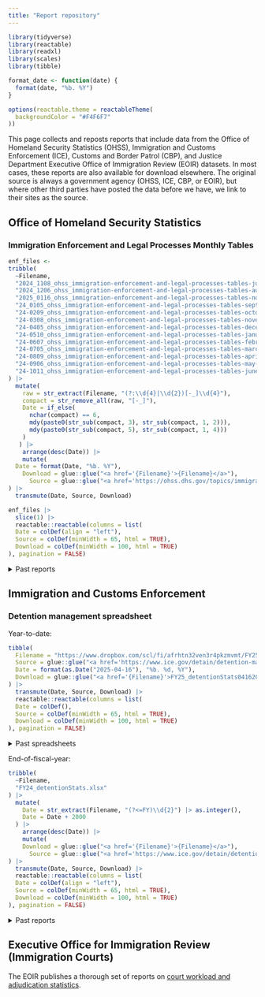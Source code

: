 ```yaml
---
title: "Report repository"
---
```


```r
library(tidyverse)
library(reactable)
library(readxl)
library(scales)
library(tibble)

format_date <- function(date) {
  format(date, "%b. %Y")
}

options(reactable.theme = reactableTheme(
  backgroundColor = "#F4F6F7"
))
```

This page collects and reposts reports that include data from the Office of Homeland Security Statistics (OHSS), Immigration and Customs Enforcement (ICE), Customs and Border Patrol (CBP), and Justice Department Executive Office of Immigration Review (EOIR) datasets. In most cases, these reports are also available for download elsewhere. The original source is always a government agency (OHSS, ICE, CBP, or EOIR), but where other third parties have posted the data before we have, we link to their sites as the source.

## Office of Homeland Security Statistics

### Immigration Enforcement and Legal Processes Monthly Tables

```r
enf_files <- 
tribble(
  ~Filename, 
  "2024_1108_ohss_immigration-enforcement-and-legal-processes-tables-july-2024.xlsx",
  "2024_1206_ohss_immigration-enforcement-and-legal-processes-tables-august-2024.xlsx",
  "2025_0116_ohss_immigration-enforcement-and-legal-processes-tables-november-2024.xlsx",
  "24_0105_ohss_immigration-enforcement-and-legal-processes-tables-september-2023_v2.xlsx",
  "24-0209_ohss_immigration-enforcement-and-legal-processes-tables-october-2023_v2.xlsx",
  "24-0308_ohss_immigration-enforcement-and-legal-processes-tables-november-2023_2.xlsx",
  "24-0405_ohss_immigration-enforcement-and-legal-processes-tables-december-2023.xlsx",
  "24-0510_ohss_immigration-enforcement-and-legal-processes-tables-january-2024.xlsx",
  "24-0607_ohss_immigration-enforcement-and-legal-processes-tables-february-2024.xlsx",
  "24-0705_ohss_immigration-enforcement-and-legal-processes-tables-march-2024.xlsx",
  "24-0809_ohss_immigration-enforcement-and-legal-processes-tables-april-2024.xlsx",
  "24-0906_ohss_immigration-enforcement-and-legal-processes-tables-may-2024_v2.xlsx",
  "24-1011_ohss_immigration-enforcement-and-legal-processes-tables-june-2024_2.xlsx"
) |> 
  mutate(
    raw = str_extract(Filename, "(?:\\d{4}|\\d{2})[-_]\\d{4}"),
    compact = str_remove_all(raw, "[-_]"),
    Date = if_else(
      nchar(compact) == 6,
      mdy(paste0(str_sub(compact, 3), str_sub(compact, 1, 2))),
      mdy(paste0(str_sub(compact, 5), str_sub(compact, 1, 4)))
    )
   ) |> 
    arrange(desc(Date)) |> 
    mutate(
  Date = format(Date, "%b. %Y"),
    Download = glue::glue("<a href='{Filename}'>{Filename}</a>"),
      Source = glue::glue("<a href='https://ohss.dhs.gov/topics/immigration/immigration-enforcement/monthly-tables'>OHSS</a>")
) |> 
  transmute(Date, Source, Download)
```

```r
enf_files |> 
  slice(1) |> 
  reactable::reactable(columns = list(
  Date = colDef(align = "left"),
  Source = colDef(minWidth = 65, html = TRUE),
  Download = colDef(minWidth = 100, html = TRUE)
), pagination = FALSE)
```

<details>
<summary>Past reports</summary>

```r
enf_files |> 
  slice(-1) |> 
  reactable::reactable(columns = list(
  Date = colDef(align = "left"),
  Source = colDef(minWidth = 65, html = TRUE),
  Download = colDef(minWidth = 100, html = TRUE)
), pagination = FALSE)
```

</details>



## Immigration and Customs Enforcement

### Detention management spreadsheet

Year-to-date:

```r
tibble(
  Filename = "https://www.dropbox.com/scl/fi/afrhtn32ven3r4pkzmvmt/FY25_detentionStats04162025.xlsx?rlkey=kuxbpcae0jdgamultzp0xai27&dl=1",
  Source = glue::glue("<a href='https://www.ice.gov/detain/detention-management'>ICE</a>"), 
  Date = format(as.Date("2025-04-16"), "%b. %d, %Y"),
  Download = glue::glue("<a href='{Filename}'>FY25_detentionStats04162025.xlsx</a>")
) |> 
  transmute(Date, Source, Download) |> 
  reactable::reactable(columns = list(
  Date = colDef(),
  Source = colDef(minWidth = 65, html = TRUE),
  Download = colDef(minWidth = 100, html = TRUE)
), pagination = FALSE)
```

<details>
<summary>Past spreadsheets</summary>

```r
tribble(
  ~Filename, 
  "FY25_detentionStats01032025.xlsx",
  "FY25_detentionStats01162025.xlsx",
  "FY25_detentionStats02032025.xlsx",
  "FY25_detentionStats02142025.xlsx",
  "FY25_detentionStats02272025.xlsx",
  "FY25_detentionStats03052025.xlsx",
  "FY25_detentionStats03142025.xlsx",
  "FY25_detentionStats03262025.xlsx",
  "FY25_detentionStats04162025.xlsx",
  "FY25_detentionStats11212024.xlsx",
  "FY25_detentionStats12112024.xlsx",
  "FY25_detentionStats12122024.xlsx",
  "FY25_detentionStats12182024.xlsx"
) |> 
  mutate(
    Date = str_extract(Filename, "\\d{8}(?=\\.xlsx)") |> mdy()
  ) |> 
    arrange(desc(Date)) |> 
    mutate(
  Date = format(Date, "%b. %d, %Y"),
    Download = glue::glue("<a href='{Filename}'>{Filename}</a>"),
      Source = glue::glue("<a href='https://www.ice.gov/detain/detention-management'>ICE</a>")
) |> 
  transmute(Date, Source, Download) |> 
  reactable::reactable(columns = list(
  Date = colDef(),
  Source = colDef(minWidth = 65, html = TRUE),
  Download = colDef(minWidth = 100, html = TRUE)
), pagination = FALSE)
```

</details>

End-of-fiscal-year:

```r
tribble(
  ~Filename, 
  "FY24_detentionStats.xlsx"
) |> 
  mutate(
    Date = str_extract(Filename, "(?<=FY)\\d{2}") |> as.integer(),
    Date = Date + 2000
  ) |> 
    arrange(desc(Date)) |> 
    mutate(
    Download = glue::glue("<a href='{Filename}'>{Filename}</a>"),
      Source = glue::glue("<a href='https://www.ice.gov/detain/detention-management'>ICE</a>")
) |> 
  transmute(Date, Source, Download) |> 
  reactable::reactable(columns = list(
  Date = colDef(align = "left"),
  Source = colDef(minWidth = 65, html = TRUE),
  Download = colDef(minWidth = 100, html = TRUE)
), pagination = FALSE)
```

<details>
<summary>Past reports</summary>

```r
tribble(
  ~Filename, 
    "FY19-detentionstats.xlsx",
  "FY20-detentionstats.xlsx",
  "FY21-detentionstats.xlsx",
  "FY22-detentionStats.xlsx",
  "FY23_detentionStats.xlsx"
) |> 
  mutate(
    Date = str_extract(Filename, "(?<=FY)\\d{2}") |> as.integer(),
    Date = Date + 2000
  ) |> 
    arrange(desc(Date)) |> 
    mutate(
    Download = glue::glue("<a href='{Filename}'>{Filename}</a>"),
      Source = glue::glue("<a href='https://www.ice.gov/detain/detention-management'>ICE</a>")
) |> 
  transmute(Date, Source, Download) |> 
  reactable::reactable(columns = list(
  Date = colDef(),
  Source = colDef(minWidth = 65, html = TRUE),
  Download = colDef(minWidth = 100, html = TRUE)
), pagination = FALSE)
```

</details>

<!-- ## Customs and Border Patrol -->

## Executive Office for Immigration Review<br>(Immigration Courts)

The EOIR publishes a thorough set of reports on [court workload and adjudication statistics](Workload and Adjudication Statistics).
